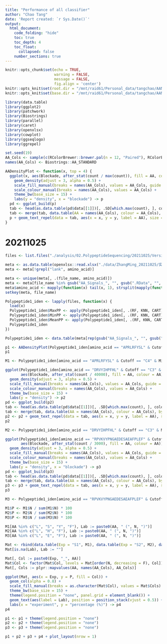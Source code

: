 ```yaml
---
title: "Performance of all classifier"
author: "Chao Tang"
date: 'Report created: `r Sys.Date()`'
output: 
  html_document: 
    code_folding: "hide"
    toc: true
    toc_depth: 4
    toc_float: 
      collapsed: false
    number_sections: true
---
```


```r
knitr::opts_chunk$set(echo = TRUE, 
                      warning = FALSE, 
                      message = FALSE, 
                      fig.align = 'center')
knitr::opts_knit$set(root.dir = "/mnt/raid61/Personal_data/tangchao/AANanopore")
knitr::opts_knit$set(base.dir = "/mnt/raid61/Personal_data/tangchao/AANanopore")
```

```r
library(data.table)
library(ggplot2)
library(patchwork)
library(Biostrings)
library(parallel)
library(caret)
library(openxlsx)
library(cowplot)
library(ggseqlogo)
library(ggrepel)
```

```r
set.seed(19)
AA_Cols <- sample(c(RColorBrewer::brewer.pal(n = 12, "Paired"), RColorBrewer::brewer.pal(n = 8, "Dark2")), 20)
names(AA_Cols) <- Biostrings::AA_STANDARD
```

```r
AADensityPlot <- function(x, top = 4) {
  ggplot(x, aes(Blockade, after_stat(count / max(count)), fill = AA, colour = AA)) +
    geom_density(adjust = 3, alpha = 0.5) + 
    scale_fill_manual(breaks = names(AA_Cols), values = AA_Cols, guide = guide_legend(ncol = 2)) + 
    scale_colour_manual(breaks = names(AA_Cols), values = AA_Cols) + 
    theme_bw(base_size = 15) + 
    labs(y = "density", x = "blockade") -> p
  pd <- ggplot_build(p)
  tab <- head(as.data.table(pd$data[[1]])[, .SD[which.max(count), ], colour][order(count, decreasing = T), ], top)
  tab <- merge(tab, data.table(AA = names(AA_Cols), colour = AA_Cols), by = "colour")
  p + geom_text_repel(data = tab, aes(x = x, y = y, label = AA), size = 5) + theme(panel.grid = element_blank())
}
```

# 20211025

```r
files <- list.files("./analysis/02.PolypeptideSequencing/20211025/Version2/02.SignalPrediction", full.names = TRUE)
```

```r
meta <- as.data.table(openxlsx::read.xlsx("./data/ZhangMing_20211025/实验信息表1025.xlsx"))
meta <- meta[!grepl("lank", amino_acid)]

meta <- unique(meta[, .(file_name, amino_acid)])
meta <- meta[file_name %in% gsub("AA_Signals_", "", gsub(".RData", "", basename(files)))]
meta$amino_acid <- mapply(function(x) tail(x, 1), strsplit(mapply(function(x) tail(x, 1), strsplit(meta$amino_acid, ", ")), ") "))
setkey(meta, file_name)
```

```r
Polypeptide1_iden <- lapply(files, function(x) {
  load(x)
  Polypeptide1_iden$MaxPP <- apply(Polypeptide1_iden[, .(RF, KNN, CART)], 1, max)
  Polypeptide1_iden$MinPP <- apply(Polypeptide1_iden[, .(RF, KNN, CART)], 1, min)
  Polypeptide1_iden$MeanPP <- apply(Polypeptide1_iden[, .(RF, KNN, CART)], 1, mean)
  Polypeptide1_iden
})

Polypeptide1_iden <- data.table(meta[rep(gsub("AA_Signals_", "", gsub(".RData", "", basename(files))), mapply(nrow, Polypeptide1_iden))], do.call(rbind, Polypeptide1_iden))
```


```r
p1 <- AADensityPlot(Polypeptide1_iden[amino_acid == "APRLRFYSL" & Cutoff == "C4" & MinPP > 0.6])
p1
```

```r
M1 <- Polypeptide1_iden[amino_acid == "APRLRFYSL" & Cutoff == "C4" & MinPP > 0.6, .N, AA]
```


```r
ggplot(Polypeptide1_iden[amino_acid == "DRVYIHPFHL" & Cutoff == "C3" & MinPP > 0.5], 
       aes(Blockade, after_stat(count / 40000), fill = AA, colour = AA)) +
  geom_density(adjust = 3, alpha = 0.5) + 
  scale_fill_manual(breaks = names(AA_Cols), values = AA_Cols, guide = guide_legend(ncol = 2)) + 
  scale_colour_manual(breaks = names(AA_Cols), values = AA_Cols) + 
  theme_bw(base_size = 15) + 
  labs(y = "density") -> p2
pd <- ggplot_build(p2)
tab <- head(as.data.table(pd$data[[1]])[, .SD[which.max(count), ], colour][order(count, decreasing = T), ], 3)
tab <- merge(tab, data.table(AA = names(AA_Cols), colour = AA_Cols), by = "colour")
p2 <- p2 + geom_text_repel(data = tab, aes(x = x, y = y, label = AA), size = 5) + theme(panel.grid = element_blank())
p2
```

```r
M2 <- Polypeptide1_iden[amino_acid == "DRVYIHPFHL" & Cutoff == "C3" & MinPP > 0.5, .N, AA]
```

```r
ggplot(Polypeptide1_iden[amino_acid == "RPVKVYPNGAEDESAEAFPLEF" & Cutoff == "C3" & MinPP > 0.5], 
       aes(Blockade, after_stat(count / 3000), fill = AA, colour = AA)) +
  geom_density(adjust = 3, alpha = 0.5) + 
  scale_fill_manual(breaks = names(AA_Cols), values = AA_Cols, guide = guide_legend(ncol = 2)) + 
  scale_colour_manual(breaks = names(AA_Cols), values = AA_Cols) + 
  theme_bw(base_size = 15) + 
  labs(y = "density", x = "blockade") -> p3
pd <- ggplot_build(p3)
tab <- head(as.data.table(pd$data[[1]])[, .SD[which.max(count), ], colour][order(count, decreasing = T), ], 3)
tab <- merge(tab, data.table(AA = names(AA_Cols), colour = AA_Cols), by = "colour")
p3 <- p3 + geom_text_repel(data = tab, aes(x = x, y = y, label = AA), size = 5) + theme(panel.grid = element_blank())
p3
```

```r
M3 <- Polypeptide1_iden[amino_acid == "RPVKVYPNGAEDESAEAFPLEF" & Cutoff == "C3" & MinPP > 0.6, .N, AA]
```


```r
M1$P <- M1$N / sum(M1$N) * 100
M2$P <- M2$N / sum(M2$N) * 100
M3$P <- M3$N / sum(M3$N) * 100

M1[AA %in% c("L", "S", "Y", "F"), Lab := paste0(AA, " (", N, ")")]
M2[AA %in% c("L", "H", "F"), Lab := paste0(AA, " (", N, ")")]
M3[AA %in% c("L", "E", "F"), Lab := paste0(AA, " (", N, ")")]

Mat <- rbind(data.table(Exp = "S1", M1), data.table(Exp = "S2", M2), data.table(Exp = "S3", M3))
Mat[is.na(Lab), Lab := ""]
```

```r
Mat[, Col := paste0(Exp, "_", AA)]
Mat$Col <- factor(Mat$Col, levels = Mat[order(N, decreasing = F), Col])
Mat[, Cols := plyr::mapvalues(AA, names(AA_Cols), AA_Cols)]
```

```r
ggplot(Mat, aes(x = Exp, y = P, fill = Col)) + 
  geom_col(alpha = 0.8) + 
  scale_fill_manual(breaks = as.character(Mat$Col), values = Mat$Cols) + 
  theme_bw(base_size = 15) + 
  theme(legend.position = "none", panel.grid = element_blank()) + 
  geom_text(aes(label = Lab), position = position_stack(vjust = 0.5)) + 
  labs(x = "experiment", y = "percentage (%)") -> p4
p4
```


```r
p1 <- p1 + theme(legend.position = "none")
p2 <- p2 + theme(legend.position = "none")
p3 <- p3 + theme(legend.position = "none")

p1 + p2 + p3 + p4 + plot_layout(nrow = 1)
```


